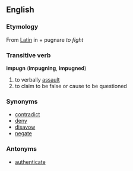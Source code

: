 ==English==
===Etymology===
From [[Latin]] in + pugnare ''to fight''

===Transitive verb===
'''impugn''' ('''impugning''', '''impugned''')
# to verbally [[assault]]
# to claim to be false or cause to be questioned

=== Synonyms ===
*[[contradict]]
*[[deny]]
*[[disavow]]
*[[negate]]

=== Antonyms ===
*[[authenticate]]